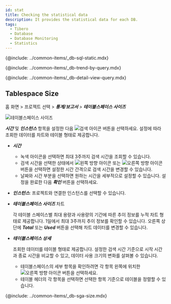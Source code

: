 ```yaml
---
id: stat
title: Checking the statistical data
description: It provides the statistical data for each DB.
tags:
  - Tibero
  - Database
  - Database Monitoring
  - Statistics
---
```



{@include: ../common-items/_db-sql-static.mdx} 

{@include: ../common-items/_db-trend-by-query.mdx} 

{@include: ../common-items/_db-detail-view-query.mdx} 

<!-- mysql, mariadb 지원 -->

<!-- {@include: ../common-items/_db-table-size.mdx} -->

<!-- mysql, mariadb 지원 -->

<!-- {@include: ../common-items/_db-database-size.mdx} -->

<!-- oracle, tibero -->

<!-- {@include: ../common-items/_db-tablespace-size.mdx}-->

## Tablespace Size

홈 화면 > 프로젝트 선택 > **_통계/보고서_** > **_테이블스페이스 사이즈_**

![테이블스페이스 사이즈](/img/tibero-tablespace-size.png)

**_시간_** 및 **_인스턴스_** 항목을 설정한 다음 ![검색 아이콘](/img/ico-btn-search.png) 버튼을 선택하세요. 설정에 따라 조회한 데이터를 차트와 테이블 형태로 제공합니다.

-   **_시간_**
    -   녹색 아이콘을 선택하면 최대 3주까지 검색 시간을 조회할 수 있습니다. 
    -   검색 시간을 선택한 상태에서 ![왼쪽 방향 아이콘](/img/left-arrow.svg) 또는 ![오른쪽 방향 아이콘](/img/right-arrow.svg) 버튼을 선택하면 설정한 시간 간격으로 검색 시간을 변경할 수 있습니다.
    -   날짜와 시간 부분을 선택하면 원하는 시간을 세부적으로 설정할 수 있습니다. 설정을 완료한 다음 **_확인_** 버튼을 선택하세요.

-   **_인스턴스_**: 프로젝트와 연결한 인스턴스를 선택할 수 있습니다.

-   **_테이블스페이스 사이즈_** 차트

    각 테이블 스페이스별 최대 용량과 사용량의 기간에 따른 추이 정보를 누적 차트 형태로 제공합니다. 1일에서 최대 3주까지 추이 정보를 확인할 수 있습니다. 오른쪽 상단에 **_Total_** 또는 **_Used_** 버튼을 선택해 차트 데이터를 변경할 수 있습니다.

-   **_테이블스페이스 상세_**

    조회한 데이터를 테이블 형태로 제공합니다. 설정한 검색 시간 기준으로 시작 시간과 종료 시간을 비교할 수 있고, 데이터 사용 크기의 변화를 살펴볼 수 있습니다. 

    -   테이블스페이스의 세부 항목을 확인하려면 각 항목 왼쪽에 위치한 ![오른쪽 방향 아이콘](/img/right-arrow.svg) 버튼을 선택하세요.
    -   테이블 헤더의 각 항목을 선택하면 선택한 항목 기준으로 테이블을 정렬할 수 있습니다.

<!-- oracle, tibero -->

{@include: ../common-items/_db-sga-size.mdx} 
